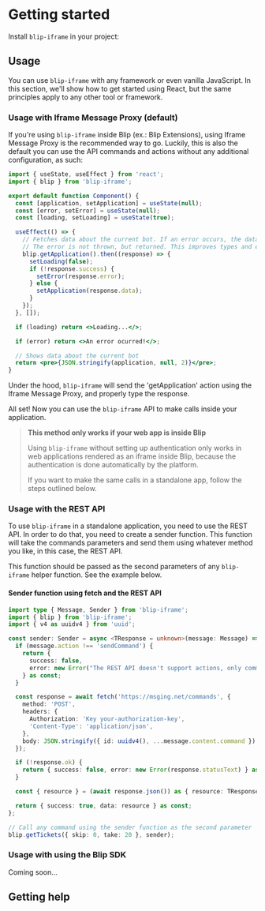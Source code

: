 

# Getting started

Install `blip-iframe` in your project:

<InstallScript packages="blip-iframe" />

## Usage

You can use `blip-iframe` with any framework or even vanilla JavaScript.
In this section, we'll show how to get started using React, but the same principles
apply to any other tool or framework.

### Usage with Iframe Message Proxy (default)

If you're using `blip-iframe` inside Blip (ex.: Blip Extensions),
using Iframe Message Proxy is the recommended way to go. Luckily, this is
also the default you can use the API commands and actions without any additional configuration,
as such:

```jsx
import { useState, useEffect } from 'react';
import { blip } from 'blip-iframe';

export default function Component() {
  const [application, setApplication] = useState(null);
  const [error, setError] = useState(null);
  const [loading, setLoading] = useState(true);

  useEffect(() => {
    // Fetches data about the current bot. If an error occurs, the data will be null.
    // The error is not thrown, but returned. This improves types and error awareness.
    blip.getApplication().then((response) => {
      setLoading(false);
      if (!response.success) {
        setError(response.error);
      } else {
        setApplication(response.data);
      }
    });
  }, []);

  if (loading) return <>Loading...</>;

  if (error) return <>An error ocurred!</>;

  // Shows data about the current bot
  return <pre>{JSON.stringify(application, null, 2)}</pre>;
}
```

Under the hood, `blip-iframe` will send the 'getApplication' action
using the Iframe Message Proxy, and properly type the response.

All set! Now you can use the `blip-iframe` API to make calls inside your application.

> **This method only works if your web app is inside Blip**
>
> Using `blip-iframe` without setting up authentication only works
> in web applications rendered as an iframe inside Blip, because the
> authentication is done automatically by the platform.
>
> If you want to make the same calls in a standalone app,
> follow the steps outlined below.

### Usage with the REST API

To use `blip-iframe` in a standalone application, you need to use the REST API.
In order to do that, you need to create a sender function. This function will
take the commands parameters and send them using whatever method you like, in
this case, the REST API.

This function should be passed as the second parameters of any `blip-iframe`
helper function. See the example below.

#### Sender function using fetch and the REST API

```ts
import type { Message, Sender } from 'blip-iframe';
import { blip } from 'blip-iframe';
import { v4 as uuidv4 } from 'uuid';

const sender: Sender = async <TResponse = unknown>(message: Message) => {
  if (message.action !== 'sendCommand') {
    return {
      success: false,
      error: new Error("The REST API doesn't support actions, only commands"),
    } as const;
  }

  const response = await fetch('https://msging.net/commands', {
    method: 'POST',
    headers: {
      Authorization: 'Key your-authorization-key',
      'Content-Type': 'application/json',
    },
    body: JSON.stringify({ id: uuidv4(), ...message.content.command }),
  });

  if (!response.ok) {
    return { success: false, error: new Error(response.statusText) } as const;
  }

  const { resource } = (await response.json()) as { resource: TResponse };

  return { success: true, data: resource } as const;
};

// Call any command using the sender function as the second parameter
blip.getTickets({ skip: 0, take: 20 }, sender);
```

### Usage with using the Blip SDK

Coming soon...

## Getting help

<SocialCards twitter={false} />
